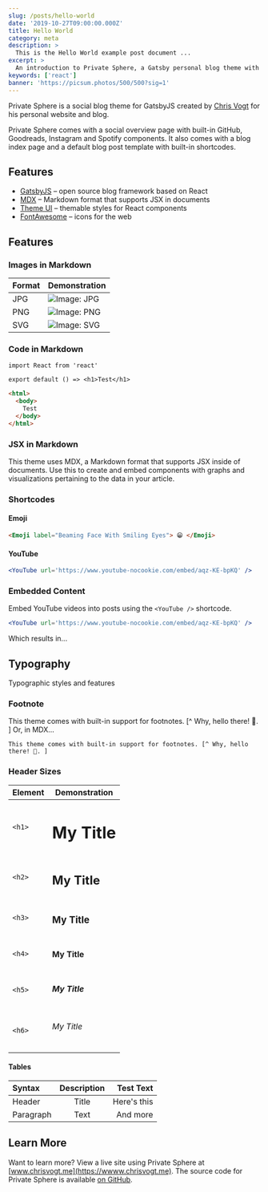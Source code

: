 ```yaml
---
slug: /posts/hello-world
date: '2019-10-27T09:00:00.000Z'
title: Hello World
category: meta
description: >
  This is the Hello World example post document ...
excerpt: >
  An introduction to Private Sphere, a Gatsby personal blog theme with built-in social widgets for GitHub, Goodreads, Instagram and Spotify.
keywords: ['react']
banner: 'https://picsum.photos/500/500?sig=1'
---
```



Private Sphere is a social blog theme for GatsbyJS created by [Chris Vogt](https://www.chrisvogt.me) for his personal website and blog.

Private Sphere comes with a social overview page with built-in GitHub, Goodreads, Instagram and Spotify components. It also comes with a blog index page and a default blog post template with built-in shortcodes.

## Features

- [GatsbyJS](https://www.gatsbyjs.org/) – open source blog framework based on React
- [MDX](https://mdxjs.com/) – Markdown format that supports JSX in documents
- [Theme UI](https://theme-ui.com/) – themable styles for React components
- [FontAwesome](https://fontawesome.com/) – icons for the web

## Features

### Images in Markdown

| Format | Demonstration                                                                              |
| ------ | ------------------------------------------------------------------------------------------ |
| JPG    | ![Image: JPG](./dancing-with-louise.jpg 'JPG demonstration image')                         |
| PNG    | ![Image: PNG](./demonstration-image.png 'PNG demonstration image')                         |
| SVG    | <div className="text-center">![Image: SVG](./airplane.svg 'SVG demonstration image')</div> |

### Code in Markdown

```jsx{numberLines: true}
import React from 'react'

export default () => <h1>Test</h1>
```

```html
<html>
  <body>
    Test
  </body>
</html>
```

### JSX in Markdown

This theme uses MDX, a Markdown format that supports JSX inside of documents. Use this to create and embed components with graphs and visualizations pertaining to the data in your article.

<HelloWorld />

### Shortcodes

#### Emoji

```html
<Emoji label="Beaming Face With Smiling Eyes"> 😁 </Emoji>
```

#### YouTube

```jsx
<YouTube url='https://www.youtube-nocookie.com/embed/aqz-KE-bpKQ' />
```

### Embedded Content

Embed YouTube videos into posts using the `<YouTube />` shortcode.

```jsx
<YouTube url='https://www.youtube-nocookie.com/embed/aqz-KE-bpKQ' />
```

Which results in...

<YouTube url='https://www.youtube-nocookie.com/embed/aqz-KE-bpKQ' />

## Typography

Typographic styles and features

### Footnote

This theme comes with built-in support for footnotes. [^ Why, hello there! 👋. ] Or, in MDX...

```mdx
This theme comes with built-in support for footnotes. [^ Why, hello there! 👋. ]
```

### Header Sizes

| Element | Demonstration     |
| ------- | ----------------- |
| `<h1>`  | <h1>My Title</h1> |
| `<h2>`  | <h2>My Title</h2> |
| `<h3>`  | <h3>My Title</h3> |
| `<h4>`  | <h4>My Title</h4> |
| `<h5>`  | <h5>My Title</h5> |
| `<h6>`  | <h6>My Title</h6> |

#### Tables

| Syntax    | Description |   Test Text |
| :-------- | :---------: | ----------: |
| Header    |    Title    | Here's this |
| Paragraph |    Text     |    And more |

## Learn More

Want to learn more? View a live site using Private Sphere at [www.chrisvogt.me](https://wwww.chrisvogt.me). The source code for Private Sphere is available [on GitHub](https://github.com/chrisvogt/gatsby-theme-private-sphere).

